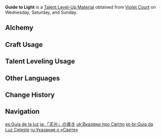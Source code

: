 {{Item Infobox
|id           = 104327
|image        = Item Guide to Light.png
|type         = Talent Level-Up Materials
|group2        = Talent Books
|invCategory  = Character Development Items
|group        = Light Books
|rarity       = 3
|description  = Light is the yearning of the land of thunder.<br />Though the sun rays themselves should be blocked by layers upon layers of clouds, there are still those in the thunder god's land who dream of piercing that wrathful sea of lightning to pursue the glory of the divine, fearing not that they shall be cruelly struck down.
|day1         = Wednesday
|day2         = Saturday
|day3         = Sunday
|source1      = Violet Court
|source2      = [[Crafting]]
|source3      = [[Parametric Transformer]]
}}
'''Guide to Light''' is a [[Talent Level-Up Material]] obtained from [[Violet Court]] on Wednesday, Saturday, and Sunday.

==Alchemy==
{{Recipe
|type = Crafting
|Teachings of Light = 3
|Mora = 175
|sort = Teachings of Light,Mora
}}

==Craft Usage==
{{Craft Usage}}

==Talent Leveling Usage==
{{Talent Leveling Usage}}

==Other Languages==
{{Other Languages
|en      = Guide to Light
|zhs     = 「天光」的指引
|zhs_rm  = "Tiānguāng" de Zhǐyǐn
|zht     = 「天光」的指引
|zht_rm  = "Tiānguāng" de Zhǐyǐn
|zh_tl   = Guide to "Daylight"
|ja      = 「天光」の導き
|ja_rm   = "Tenkou" no Michibiki
|ja_tl   = Guidance of "Daylight"
|ko      = 「천광」의 인도
|ko_rm   = "Cheongwang"-ui Indo
|ko_tl   = Guidance of "Sunlight"
|es      = Guía de la luz
|es_tl   = Guide of Light
|fr      = Guide de la Lumière
|fr_tl   = Guide of Light
|ru      = Указания о «Свете»
|ru_tl   = 
|th      = Guide to Light
|vi      = Hướng Dẫn Của "Ánh Sáng"
|vi_tl   = 
|de      = Anleitung zum „Licht“
|de_tl   = Guide to "Light"
|id      = Guide to Light
|pt      = Guia da Luz Celeste
|pt_tl   = Guide of the Celestial Light
}}

==Change History==
{{Change History|2.0}}

==Navigation==
{{Development Item Navbox|type=Character Talent Materials}}

[[es:Guía de la luz]]
[[ja:「天光」の導き]]
[[uk:Вказівки про Світло]]
[[pt-br:Guia da Luz Celeste]]
[[ru:Указания о «Свете»]]